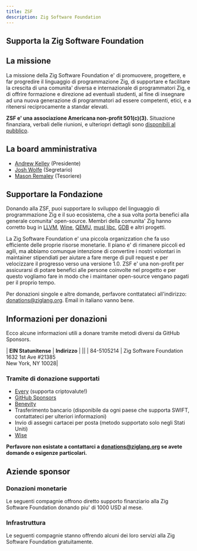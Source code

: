 ```yaml
---
title: ZSF
description: Zig Software Foundation
---
```


## Supporta la Zig Software Foundation



## La missione
La missione della Zig Software Foundation e' di promuovere, progettere, e far progredire il linguaggio di programmazione Zig, di supportare e facilitare la crescita di una comunita' diversa e internazionale di programmatori Zig, e di offrire formazione e direzione ad eventuali studenti, al fine di insegnare ad una nuova generazione di programmatori ad essere competenti, etici, e a ritenersi reciprocamente a standar elevati.


**ZSF e' una associazione Americana non-profit 501(c)(3).** Situazione finanziara, verbali delle riunioni, e ulteriopri dettagli sono [disponibili al pubblico](https://drive.google.com/drive/folders/1ucHARxVbhrBbuZDbhrGHYDTsYAs8_bMH?usp=sharing).

## La board amministrativa

- [Andrew Kelley](https://andrewkelley.me/) (Presidente)
- [Josh Wolfe](https://github.com/thejoshwolfe/) (Segretario)
- [Mason Remaley](https://twitter.com/masonremaley/) (Tesoriere)

## Supportare la Fondazione

Donando alla ZSF, puoi supportare lo sviluppo del linguaggio di programmazione Zig e il suo ecosistema, che a sua volta porta benefici alla generale comunita' open-source. Membri della comunita' Zig hanno corretto bug in [LLVM](https://llvm.org/), [Wine](https://winehq.org/), [QEMU](https://qemu.org/), [musl libc](https://musl.libc.org/), [GDB](https://www.gnu.org/software/gdb/) e altri progetti.

La Zig Software Foundation e' una piccola organizzation che fa uso efficiente delle proprie risorse monetarie. Il piano e' di rimanere piccoli ed agili, ma abbiamo comunque intenzione di convertire i nostri volontari in maintainer stipendiati per aiutare a fare merge di pull request e per velocizzare il progresso verso una versione 1.0. ZSF e' una non-profit per assicurarsi di potare benefici alle persone coinvolte nel progetto e per questo vogliamo fare in modo che i maintaner open-source vengano pagati per il proprio tempo.

Per donazioni singole e altre domande, perfavore conttatateci all'indirizzo: donations@ziglang.org.
Email in italiano vanno bene.

## Informazioni per donazioni
Ecco alcune informazioni utili a donare tramite metodi diversi da GitHub Sponsors.


|  **EIN Statunitense** | **Indirizzo** |
||
| 84-5105214 | Zig Software Foundation  <br/> 1632 1st Ave #21385  <br/> New York, NY 10028|

### Tramite di donazione supportati
- [Every](https://www.every.org/zig-software-foundation-inc/) (supporta criptovalute!)
- [GitHub Sponsors](https://github.com/sponsors/ziglang)
- [Benevity](https://benevity.com)
- Trasferimento bancario (disponibile da ogni paese che supporta SWIFT, contattateci per ulteriori informazioni)
- Invio di assegni cartacei per posta (metodo supportato solo negli Stati Uniti)
- [Wise](https://wise.com)

**Perfavore non esistate a contattarci a donations@ziglang.org se avete domande o esigenze particolari.**

## Aziende sponsor

### Donazioni monetarie
Le seguenti compagnie offrono diretto supporto finanziario alla Zig Software Foundation donando piu' di 1000 USD al mese.

<MonetarySponsorLogos/>

### Infrastruttura
Le seguenti compagnie stanno offrendo alcuni dei loro servizi alla Zig Software Foundation gratuitamente.


<ServicesSponsorLogos/>
